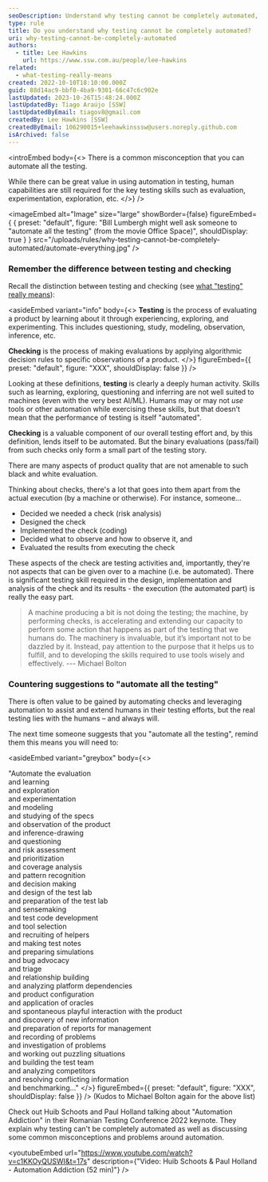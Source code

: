 ```yaml
---
seoDescription: Understand why testing cannot be completely automated, despite its potential value in using automation, human capabilities are still required for key testing skills.
type: rule
title: Do you understand why testing cannot be completely automated?
uri: why-testing-cannot-be-completely-automated
authors:
  - title: Lee Hawkins
    url: https://www.ssw.com.au/people/lee-hawkins
related:
  - what-testing-really-means
created: 2022-10-10T18:10:00.000Z
guid: 88d14ac9-bbf0-4ba9-9301-66c47c6c902e
lastUpdated: 2023-10-26T15:48:24.000Z
lastUpdatedBy: Tiago Araújo [SSW]
lastUpdatedByEmail: tiagov8@gmail.com
createdBy: Lee Hawkins [SSW]
createdByEmail: 106290015+leehawkinsssw@users.noreply.github.com
isArchived: false
---
```


<introEmbed
  body={<>
There is a common misconception that you can automate all the testing.

While there can be great value in using automation in testing, human capabilities are still required for the key testing skills such as evaluation, experimentation, exploration, etc.
  </>}
/>

<imageEmbed
  alt="Image"
  size="large"
  showBorder={false}
  figureEmbed={ {
    preset: "default",
    figure: "Bill Lumbergh might well ask someone to \"automate all the testing\" (from the movie Office Space)",
    shouldDisplay: true
  } }
  src="/uploads/rules/why-testing-cannot-be-completely-automated/automate-everything.jpg"
/>

### Remember the difference between testing and checking

Recall the distinction between testing and checking (see [what "testing" really means](/what-testing-really-means)):

<asideEmbed
  variant="info"
  body={<>
    **Testing** is the process of evaluating a product by learning about it through experiencing, exploring, and experimenting. This includes questioning, study, modeling, observation, inference, etc.

**Checking** is the process of making evaluations by applying algorithmic decision rules to specific observations of a product.
  </>}
  figureEmbed={{
    preset: "default",
    figure: "XXX",
    shouldDisplay: false
  }}
/>

Looking at these definitions, **testing** is clearly a deeply human activity. Skills such as learning, exploring, questioning and inferring are not well suited to machines (even with the very best AI/ML). Humans may or may not _use_ tools or other automation while exercising these skills, but that doesn’t mean that the performance of testing is itself "automated".

**Checking** is a valuable component of our overall testing effort and, by this definition, lends itself to be automated. But the binary evaluations (pass/fail) from such checks only form a small part of the testing story.

There are many aspects of product quality that are not amenable to such black and white evaluation.

Thinking about checks, there's a lot that goes into them apart from the actual execution (by a machine or otherwise). For instance, someone...

- Decided we needed a check (risk analysis)
- Designed the check
- Implemented the check (coding)
- Decided what to observe and how to observe it, and
- Evaluated the results from executing the check

These aspects of the check are testing activities and, importantly, they're not aspects that can be given over to a machine (i.e. be automated). There is significant testing skill required in the design, implementation and analysis of the check and its results - the execution (the automated part) is really the easy part.

> A machine producing a bit is not doing the testing; the machine, by performing checks, is accelerating and extending our capacity to perform some action that happens as part of the testing that we humans do. The machinery is invaluable, but it’s important not to be dazzled by it. Instead, pay attention to the purpose that it helps us to fulfill, and to developing the skills required to use tools wisely and effectively.
> --- Michael Bolton

### Countering suggestions to "automate all the testing"

There is often value to be gained by automating checks and leveraging automation to assist and extend humans in their testing efforts, but the real testing lies with the humans – and always will.

The next time someone suggests that you "automate all the testing", remind them this means you will need to:

<asideEmbed
  variant="greybox"
  body={<>
    
"Automate the evaluation\
and learning\
and exploration\
and experimentation\
and modeling\
and studying of the specs\
and observation of the product\
and inference-drawing\
and questioning\
and risk assessment\
and prioritization\
and coverage analysis\
and pattern recognition\
and decision making\
and design of the test lab\
and preparation of the test lab\
and sensemaking\
and test code development\
and tool selection\
and recruiting of helpers\
and making test notes\
and preparing simulations\
and bug advocacy\
and triage\
and relationship building\
and analyzing platform dependencies\
and product configuration\
and application of oracles\
and spontaneous playful interaction with the product\
and discovery of new information\
and preparation of reports for management\
and recording of problems\
and investigation of problems\
and working out puzzling situations\
and building the test team\
and analyzing competitors\
and resolving conflicting information\
and benchmarking..."
  </>}
  figureEmbed={{
    preset: "default",
    figure: "XXX",
    shouldDisplay: false
  }}
/>
(Kudos to Michael Bolton again for the above list)

Check out Huib Schoots and Paul Holland talking about "Automation Addiction" in their Romanian Testing Conference 2022 keynote. They explain why testing can't be completely automated as well as discussing some common misconceptions and problems around automation.

<youtubeEmbed url="https://www.youtube.com/watch?v=c1KKOyQUSWI&t=17s" description={"Video: Huib Schoots & Paul Holland - Automation Addiction (52 min)"} />
